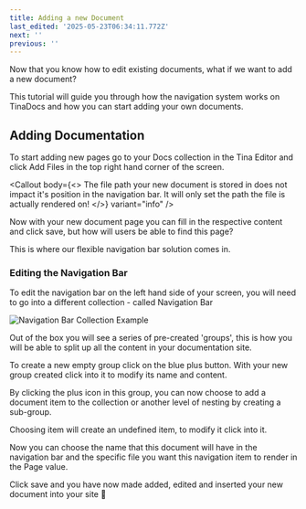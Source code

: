 ```yaml
---
title: Adding a new Document
last_edited: '2025-05-23T06:34:11.772Z'
next: ''
previous: ''
---
```


Now that you know how to edit existing documents, what if we want to add a new document?

This tutorial will guide you through how the navigation system works on TinaDocs and how you can start adding your own documents.

## Adding Documentation

To start adding new pages go to your Docs collection in the Tina Editor and click Add Files in the top right hand corner of the screen.

<Callout
  body={<>
    The file path your new document is stored in does not impact it's position in the navigation bar. It will only set the path the file is actually rendered on!
  </>}
  variant="info"
/>

Now with your new document page you can fill in the respective content and click save, but how will users be able to find this page?

This is where our flexible navigation bar solution comes in.

### Editing the Navigation Bar

To edit the navigation bar on the left hand side of your screen, you will need to go into a different collection - called Navigation Bar

![](/img/navigation-collection-example.png "Navigation Bar Collection Example")

Out of the box you will see a series of pre-created 'groups', this is how you will be able to split up all the content in your documentation site.

To create a new empty group click on the blue plus button. With your new group created click into it to modify its name and content. 

By clicking the plus icon in this group, you can now choose to add a document item to the collection or another level of nesting by creating a sub-group. 

Choosing item will create an undefined item, to modify it click into it. 

Now you can choose the name that this document will have in the navigation bar and the specific file you want this navigation item to render in the Page value.

Click save and you have now made added, edited and inserted your new document into your site 🎉
